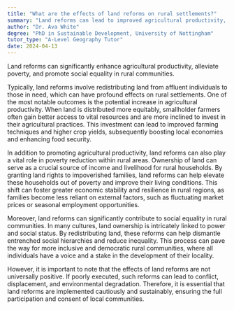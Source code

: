 ```yaml
---
title: "What are the effects of land reforms on rural settlements?"
summary: "Land reforms can lead to improved agricultural productivity, reduced poverty, and enhanced social equality in rural settlements."
author: "Dr. Ava White"
degree: "PhD in Sustainable Development, University of Nottingham"
tutor_type: "A-Level Geography Tutor"
date: 2024-04-13
---
```


Land reforms can significantly enhance agricultural productivity, alleviate poverty, and promote social equality in rural communities.

Typically, land reforms involve redistributing land from affluent individuals to those in need, which can have profound effects on rural settlements. One of the most notable outcomes is the potential increase in agricultural productivity. When land is distributed more equitably, smallholder farmers often gain better access to vital resources and are more inclined to invest in their agricultural practices. This investment can lead to improved farming techniques and higher crop yields, subsequently boosting local economies and enhancing food security.

In addition to promoting agricultural productivity, land reforms can also play a vital role in poverty reduction within rural areas. Ownership of land can serve as a crucial source of income and livelihood for rural households. By granting land rights to impoverished families, land reforms can help elevate these households out of poverty and improve their living conditions. This shift can foster greater economic stability and resilience in rural regions, as families become less reliant on external factors, such as fluctuating market prices or seasonal employment opportunities.

Moreover, land reforms can significantly contribute to social equality in rural communities. In many cultures, land ownership is intricately linked to power and social status. By redistributing land, these reforms can help dismantle entrenched social hierarchies and reduce inequality. This process can pave the way for more inclusive and democratic rural communities, where all individuals have a voice and a stake in the development of their locality.

However, it is important to note that the effects of land reforms are not universally positive. If poorly executed, such reforms can lead to conflict, displacement, and environmental degradation. Therefore, it is essential that land reforms are implemented cautiously and sustainably, ensuring the full participation and consent of local communities.
    